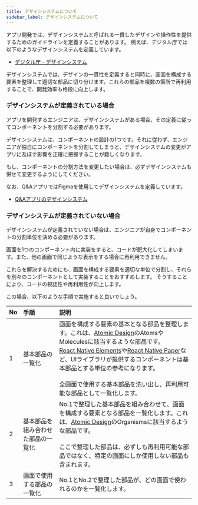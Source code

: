 ```yaml
---
title: デザインシステムについて
sidebar_label: デザインシステムについて
---
```


アプリ開発では、デザインシステムと呼ばれる一貫したデザインや操作性を提供するためのガイドラインを定義することがあります。
例えば、デジタル庁では以下のようなデザインシステムを定義しています。

- [デジタル庁 - デザインシステム](https://www.digital.go.jp/policies/servicedesign/designsystem)

デザインシステムでは、デザインの一貫性を定義すると同時に、画面を構成する要素を整理して適切な部品に切り分けます。これらの部品を複数の箇所で再利用することで、開発効率も格段に向上します。

### デザインシステムが定義されている場合

アプリを開発するエンジニアは、デザインシステムがある場合、その定義に従ってコンポーネントを分割する必要があります。

デザインシステムは、コンポーネントの設計の1つです。それに従わず、エンジニアが独自にコンポーネントを分割してしまうと、デザインシステムの変更がアプリに及ぼす影響を正確に把握することが難しくなります。

もし、コンポーネントの分割方法を変更したい場合は、必ずデザインシステムも併せて変更するようにしてください。

なお、Q&AアプリではFigmaを使用してデザインシステムを定義しています。

- [Q&Aアプリのデザインシステム](https://github.com/{@inject:organization}/mobile-app-crib-notes/blob/master/website/docs/react-native/learn/qa-app/qa-app.fig)

### デザインシステムが定義されていない場合

デザインシステムが定義されていない場合は、エンジニアが自身でコンポーネントの分割単位を決める必要があります。

画面を1つのコンポーネント内に実装をすると、コードが肥大化してしまいます。また、他の画面で同じような表示をする場合に再利用できません。

これらを解決するためにも、画面を構成する要素を適切な単位で分割し、それらを別々のコンポーネントとして実装することをおすすめします。
そうすることにより、コードの視認性や再利用性が向上します。

この場合、以下のような手順で実施すると良いでしょう。

| No | 手順                | 説明                                                                                                                                                                                                                                                                                                                     |
|:---|:------------------|:-----------------------------------------------------------------------------------------------------------------------------------------------------------------------------------------------------------------------------------------------------------------------------------------------------------------------|
| 1  | 基本部品の一覧化          | 画面を構成する要素の基本となる部品を整理します。これは、[Atomic Design](https://atomicdesign.bradfrost.com/)のAtomsやMoleculesに該当するような部品です。<br/>[React Native Elements](https://reactnativeelements.com/)や[React Native Paper](https://reactnativepaper.com/)など、UIライブラリが提供するコンポーネントは基本部品とする単位の参考になります。<br/><br/>全画面で使用する基本部品を洗い出し、再利用可能な部品として一覧化します。 |
| 2  | 基本部品を組み合わせた部品の一覧化 | No.1で整理した基本部品を組み合わせて、画面を構成する要素となる部品を一覧化します。これは、[Atomic Design](https://atomicdesign.bradfrost.com/)のOrganismsに該当するような部品です。<br/><br/>ここで整理した部品は、必ずしも再利用可能な部品ではなく、特定の画面にしか使用しない部品も含まれます。                                                                                                                                |
| 3  | 画面で使用する部品の一覧化     | No.1とNo.2で整理した部品が、どの画面で使われるのかを一覧化します。                                                                                                                                                                                                                                                                                  |

